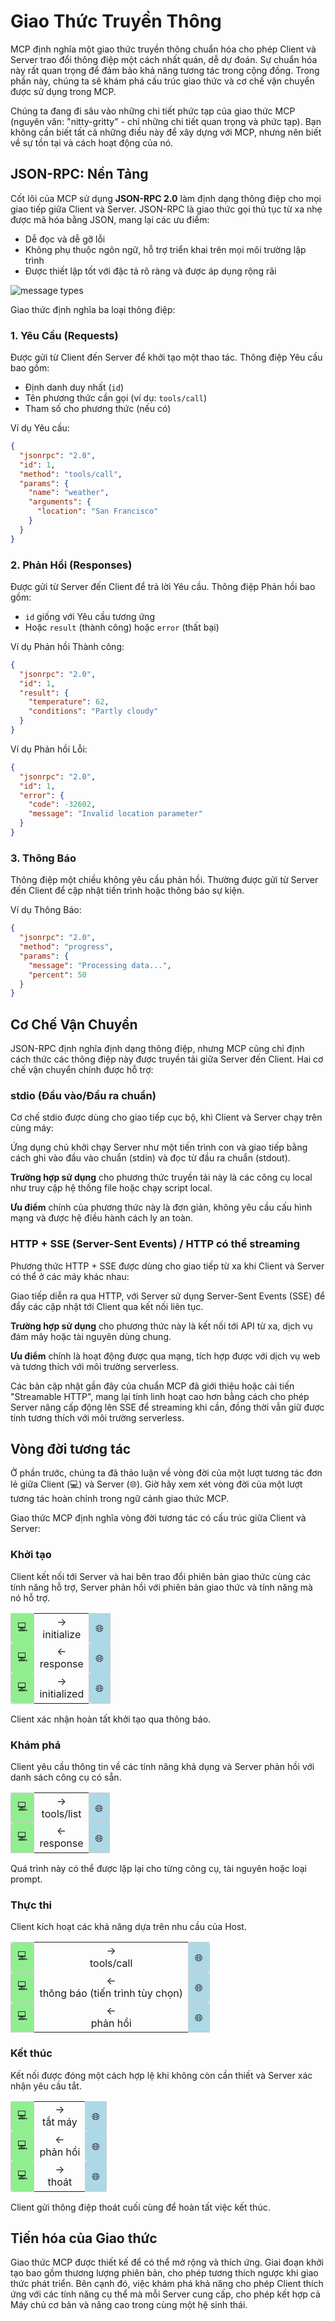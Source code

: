 # Giao Thức Truyền Thông

MCP định nghĩa một giao thức truyền thông chuẩn hóa cho phép Client và Server trao đổi thông điệp một cách nhất quán, dễ dự đoán. Sự chuẩn hóa này rất quan trọng để đảm bảo khả năng tương tác trong cộng đồng. Trong phần này, chúng ta sẽ khám phá cấu trúc giao thức và cơ chế vận chuyển được sử dụng trong MCP.

<Tip warning={true}>

Chúng ta đang đi sâu vào những chi tiết phức tạp của giao thức MCP (nguyên văn: "nitty-gritty" - chỉ những chi tiết quan trọng và phức tạp). Bạn không cần biết tất cả những điều này để xây dựng với MCP, nhưng nên biết về sự tồn tại và cách hoạt động của nó.

</Tip>

## JSON-RPC: Nền Tảng

Cốt lõi của MCP sử dụng **JSON-RPC 2.0** làm định dạng thông điệp cho mọi giao tiếp giữa Client và Server. JSON-RPC là giao thức gọi thủ tục từ xa nhẹ được mã hóa bằng JSON, mang lại các ưu điểm:

- Dễ đọc và dễ gỡ lỗi
- Không phụ thuộc ngôn ngữ, hỗ trợ triển khai trên mọi môi trường lập trình
- Được thiết lập tốt với đặc tả rõ ràng và được áp dụng rộng rãi

![message types](https://huggingface.co/datasets/mcp-course/images/resolve/main/unit1/5.png)

Giao thức định nghĩa ba loại thông điệp:

### 1. Yêu Cầu (Requests)

Được gửi từ Client đến Server để khởi tạo một thao tác. Thông điệp Yêu cầu bao gồm:
- Định danh duy nhất (`id`)
- Tên phương thức cần gọi (ví dụ: `tools/call`)
- Tham số cho phương thức (nếu có)

Ví dụ Yêu cầu:

```json
{
  "jsonrpc": "2.0",
  "id": 1,
  "method": "tools/call",
  "params": {
    "name": "weather",
    "arguments": {
      "location": "San Francisco"
    }
  }
}
```

### 2. Phản Hồi (Responses)

Được gửi từ Server đến Client để trả lời Yêu cầu. Thông điệp Phản hồi bao gồm:
- `id` giống với Yêu cầu tương ứng
- Hoặc `result` (thành công) hoặc `error` (thất bại)

Ví dụ Phản hồi Thành công:
```json
{
  "jsonrpc": "2.0",
  "id": 1,
  "result": {
    "temperature": 62,
    "conditions": "Partly cloudy"
  }
}
```

Ví dụ Phản hồi Lỗi:
```json
{
  "jsonrpc": "2.0",
  "id": 1,
  "error": {
    "code": -32602,
    "message": "Invalid location parameter"
  }
}
```

### 3. Thông Báo

Thông điệp một chiều không yêu cầu phản hồi. Thường được gửi từ Server đến Client để cập nhật tiến trình hoặc thông báo sự kiện.

Ví dụ Thông Báo:
```json
{
  "jsonrpc": "2.0",
  "method": "progress",
  "params": {
    "message": "Processing data...",
    "percent": 50
  }
}
```

## Cơ Chế Vận Chuyển

JSON-RPC định nghĩa định dạng thông điệp, nhưng MCP cũng chỉ định cách thức các thông điệp này được truyền tải giữa Server đến Client. Hai cơ chế vận chuyển chính được hỗ trợ:

### stdio (Đầu vào/Đầu ra chuẩn)

Cơ chế stdio được dùng cho giao tiếp cục bộ, khi Client và Server chạy trên cùng máy:

Ứng dụng chủ khởi chạy Server như một tiến trình con và giao tiếp bằng cách ghi vào đầu vào chuẩn (stdin) và đọc từ đầu ra chuẩn (stdout).

<Tip>

**Trường hợp sử dụng** cho phương thức truyền tải này là các công cụ local như truy cập hệ thống file hoặc chạy script local.

</Tip>

**Ưu điểm** chính của phương thức này là đơn giản, không yêu cầu cấu hình mạng và được hệ điều hành cách ly an toàn.

### HTTP + SSE (Server-Sent Events) / HTTP có thể streaming

Phương thức HTTP + SSE được dùng cho giao tiếp từ xa khi Client và Server có thể ở các máy khác nhau:

Giao tiếp diễn ra qua HTTP, với Server sử dụng Server-Sent Events (SSE) để đẩy các cập nhật tới Client qua kết nối liên tục.

<Tip>

**Trường hợp sử dụng** cho phương thức này là kết nối tới API từ xa, dịch vụ đám mây hoặc tài nguyên dùng chung.

</Tip>

**Ưu điểm** chính là hoạt động được qua mạng, tích hợp được với dịch vụ web và tương thích với môi trường serverless.

Các bản cập nhật gần đây của chuẩn MCP đã giới thiệu hoặc cải tiến "Streamable HTTP", mang lại tính linh hoạt cao hơn bằng cách cho phép Server nâng cấp động lên SSE để streaming khi cần, đồng thời vẫn giữ được tính tương thích với môi trường serverless.

## Vòng đời tương tác

Ở phần trước, chúng ta đã thảo luận về vòng đời của một lượt tương tác đơn lẻ giữa Client (💻) và Server (🌐). Giờ hãy xem xét vòng đời của một lượt tương tác hoàn chỉnh trong ngữ cảnh giao thức MCP.

Giao thức MCP định nghĩa vòng đời tương tác có cấu trúc giữa Client và Server:

### Khởi tạo

Client kết nối tới Server và hai bên trao đổi phiên bản giao thức cùng các tính năng hỗ trợ, Server phản hồi với phiên bản giao thức và tính năng mà nó hỗ trợ.

<table style="width: 100%;">
  <tr>
    <td style="background-color: lightgreen; text-align: center; padding: 10px; border: 1px solid #ccc; border-radius: 4px;">💻</td>
    <td style="text-align: center;">→<br>initialize</td>
    <td style="background-color: lightblue; text-align: center; padding: 10px; border: 1px solid #ccc; border-radius: 4px;">🌐</td>
  </tr>
  <tr>
    <td style="background-color: lightgreen; text-align: center; padding: 10px; border: 1px solid #ccc; border-radius: 4px;">💻</td>
    <td style="text-align: center;">←<br>response</td>
    <td style="background-color: lightblue; text-align: center; padding: 10px; border: 1px solid #ccc; border-radius: 4px;">🌐</td>
  </tr>
  <tr>
    <td style="background-color: lightgreen; text-align: center; padding: 10px; border: 1px solid #ccc; border-radius: 4px;">💻</td>
    <td style="text-align: center;">→<br>initialized</td>
    <td style="background-color: lightblue; text-align: center; padding: 10px; border: 1px solid #ccc; border-radius: 4px;">🌐</td>
  </tr>
</table>

Client xác nhận hoàn tất khởi tạo qua thông báo.

### Khám phá

Client yêu cầu thông tin về các tính năng khả dụng và Server phản hồi với danh sách công cụ có sẵn.

<table style="width: 100%;">
  <tr>
    <td style="background-color: lightgreen; text-align: center; padding: 10px; border: 1px solid #ccc; border-radius: 4px;">💻</td>
    <td style="text-align: center;">→<br>tools/list</td>
    <td style="background-color: lightblue; text-align: center; padding: 10px; border: 1px solid #ccc; border-radius: 4px;">🌐</td>
  </tr>
  <tr>
    <td style="background-color: lightgreen; text-align: center; padding: 10px; border: 1px solid #ccc; border-radius: 4px;">💻</td>
    <td style="text-align: center;">←<br>response</td>
    <td style="background-color: lightblue; text-align: center; padding: 10px; border: 1px solid #ccc; border-radius: 4px;">🌐</td>
  </tr>
</table>

Quá trình này có thể được lặp lại cho từng công cụ, tài nguyên hoặc loại prompt.

### Thực thi

Client kích hoạt các khả năng dựa trên nhu cầu của Host.

<table style="width: 100%;">
  <tr>
    <td style="background-color: lightgreen; text-align: center; padding: 10px; border: 1px solid #ccc; border-radius: 4px;">💻</td>
    <td style="text-align: center;">→<br>tools/call</td>
    <td style="background-color: lightblue; text-align: center; padding: 10px; border: 1px solid #ccc; border-radius: 4px;">🌐</td>
  </tr>
  <tr>
    <td style="background-color: lightgreen; text-align: center; padding: 10px; border: 1px solid #ccc; border-radius: 4px;">💻</td>
    <td style="text-align: center;">←<br>thông báo (tiến trình tùy chọn)</td>
    <td style="background-color: lightblue; text-align: center; padding: 10px; border: 1px solid #ccc; border-radius: 4px;">🌐</td>
  </tr>
  <tr>
    <td style="background-color: lightgreen; text-align: center; padding: 10px; border: 1px solid #ccc; border-radius: 4px;">💻</td>
    <td style="text-align: center;">←<br>phản hồi</td>
    <td style="background-color: lightblue; text-align: center; padding: 10px; border: 1px solid #ccc; border-radius: 4px;">🌐</td>
  </tr>
</table>

### Kết thúc

Kết nối được đóng một cách hợp lệ khi không còn cần thiết và Server xác nhận yêu cầu tắt.

<table style="width: 100%;">
  <tr>
    <td style="background-color: lightgreen; text-align: center; padding: 10px; border: 1px solid #ccc; border-radius: 4px;">💻</td>
    <td style="text-align: center;">→<br>tắt máy</td>
    <td style="background-color: lightblue; text-align: center; padding: 10px; border: 1px solid #ccc; border-radius: 4px;">🌐</td>
  </tr>
  <tr>
    <td style="background-color: lightgreen; text-align: center; padding: 10px; border: 1px solid #ccc; border-radius: 4px;">💻</td>
    <td style="text-align: center;">←<br>phản hồi</td>
    <td style="background-color: lightblue; text-align: center; padding: 10px; border: 1px solid #ccc; border-radius: 4px;">🌐</td>
  </tr>
  <tr>
    <td style="background-color: lightgreen; text-align: center; padding: 10px; border: 1px solid #ccc; border-radius: 4px;">💻</td>
    <td style="text-align: center;">→<br>thoát</td>
    <td style="background-color: lightblue; text-align: center; padding: 10px; border: 1px solid #ccc; border-radius: 4px;">🌐</td>
  </tr>
</table>

Client gửi thông điệp thoát cuối cùng để hoàn tất việc kết thúc.

## Tiến hóa của Giao thức

Giao thức MCP được thiết kế để có thể mở rộng và thích ứng. Giai đoạn khởi tạo bao gồm thương lượng phiên bản, cho phép tương thích ngược khi giao thức phát triển. Bên cạnh đó, việc khám phá khả năng cho phép Client thích ứng với các tính năng cụ thể mà mỗi Server cung cấp, cho phép kết hợp cả Máy chủ cơ bản và nâng cao trong cùng một hệ sinh thái.